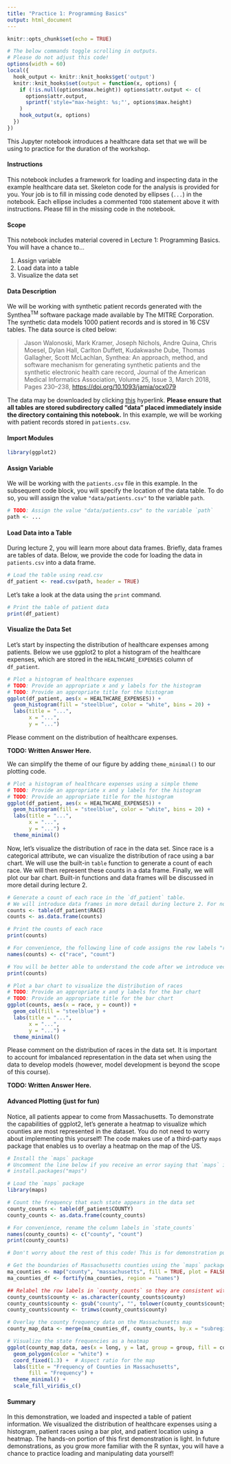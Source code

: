 ```yaml
---
title: "Practice 1: Programming Basics"
output: html_document
---
```


```r
knitr::opts_chunk$set(echo = TRUE)

# The below commands toggle scrolling in outputs.
# Please do not adjust this code!
options(width = 60)
local({
  hook_output <- knitr::knit_hooks$get('output')
  knitr::knit_hooks$set(output = function(x, options) {
    if (!is.null(options$max.height)) options$attr.output <- c(
      options$attr.output,
      sprintf('style="max-height: %s;"', options$max.height)
    )
    hook_output(x, options)
  })
})
```

This Jupyter notebook introduces a healthcare data set that we will be using to practice for the duration of the workshop.

#### Instructions

This notebook includes a framework for loading and inspecting data in the example healthcare data set. Skeleton code for the analysis is provided for you. Your job is to fill in missing code denoted by ellipses (`...`) in the notebook. Each ellipse includes a commented `TODO` statement above it with instructions. Please fill in the missing code in the notebook.

#### Scope

This notebook includes material covered in Lecture 1: Programming Basics. You will have a chance to...

1. Assign variable
2. Load data into a table
2. Visualize the data set

#### Data Description

We will be working with synthetic patient records generated with the Synthea$^{\text{TM}}$ software package made available by The MITRE Corporation. The synthetic data models 1000 patient records and is stored in 16 CSV tables. The data source is cited below:

>Jason Walonoski, Mark Kramer, Joseph Nichols, Andre Quina, Chris Moesel, Dylan Hall, Carlton Duffett, Kudakwashe Dube, Thomas Gallagher, Scott McLachlan, Synthea: An approach, method, and software mechanism for generating synthetic patients and the synthetic electronic health care record, Journal of the American Medical Informatics Association, Volume 25, Issue 3, March 2018, Pages 230–238, [https://doi.org/10.1093/jamia/ocx079](https://doi.org/10.1093/jamia/ocx079)

The data may be downloaded by clicking [this](https://synthetichealth.github.io/synthea-sample-data/downloads/synthea_sample_data_csv_apr2020.zip) hyperlink. **Please ensure that all tables are stored subdirectory called "data" placed immediately inside the directory containing this notebook.** In this example, we will be working with patient records stored in `patients.csv`.

#### Import Modules

```r
library(ggplot2)
```

#### Assign Variable

We will be working with the `patients.csv` file in this example.
In the subsequent code block, you will specify the location of the data table.
To do so, you will assign the value `"data/patients.csv"` to the variable `path`.

```r
# TODO: Assign the value "data/patients.csv" to the variable `path`
path <- ...
```

#### Load Data into a Table

During lecture 2, you will learn more about data frames. Briefly, data frames are tables of data. Below, we provide the code for loading the data in `patients.csv` into a data frame.

```r
# Load the table using read.csv
df_patient <- read.csv(path, header = TRUE)
```

Let's take a look at the data using the `print` command.

```r
# Print the table of patient data
print(df_patient)
```
#### Visualize the Data Set

Let's start by inspecting the distribution of healthcare expenses among patients.
Below we use ggplot2 to plot a histogram of the healthcare expenses, which are stored in the `HEALTHCARE_EXPENSES` column of `df_patient`.

```r
# Plot a histogram of healthcare expenses
# TODO: Provide an appropriate x and y labels for the histogram
# TODO: Provide an appropriate title for the histogram
ggplot(df_patient, aes(x = HEALTHCARE_EXPENSES)) +
  geom_histogram(fill = "steelblue", color = "white", bins = 20) +
  labs(title = "...",
       x = "...",
       y = "...")
```

Please comment on the distribution of healthcare expenses.

**TODO: Written Answer Here.**

We can simplify the theme of our figure by adding `theme_minimal()` to our plotting code.

```r
# Plot a histogram of healthcare expenses using a simple theme
# TODO: Provide an appropriate x and y labels for the histogram
# TODO: Provide an appropriate title for the histogram
ggplot(df_patient, aes(x = HEALTHCARE_EXPENSES)) +
  geom_histogram(fill = "steelblue", color = "white", bins = 20) +
  labs(title = "...",
       x = "...",
       y = "...") +
  theme_minimal()
```

Now, let's visualize the distribution of race in the data set. Since race is a categorical attribute, we can visualize the distribution of race using a bar chart.
We will use the built-in `table` function to generate a count of each race. We will then represent these counts in a data frame. Finally, we will plot our bar chart. Built-in functions and data frames will be discussed in more detail during lecture 2.

```r
# Generate a count of each race in the `df_patient` table.
# We will introduce data frames in more detail during lecture 2. For now, just consider data frames as a way to represent tables in R.
counts <- table(df_patient$RACE)
counts <- as.data.frame(counts)

# Print the counts of each race
print(counts)
```

```r
# For convenience, the following line of code assigns the row labels "race" and "count" in the `counts` table.
names(counts) <- c("race", "count")

# You will be better able to understand the code after we introduce vectors during lecture 2. For now, just notice what happens when we re-print the table.
print(counts)
```


```r
# Plot a bar chart to visualize the distribution of races
# TODO: Provide an appropriate x and y labels for the bar chart
# TODO: Provide an appropriate title for the bar chart
ggplot(counts, aes(x = race, y = count)) +
  geom_col(fill = "steelblue") +
  labs(title = "...",
       x = "...",
       y = "...") +
  theme_minimal()
```

Please comment on the distribution of races in the data set. It is important to account for imbalanced representation in the data set when using the data to develop models (however, model development is beyond the scope of this course).

**TODO: Written Answer Here.**

#### Advanced Plotting (just for fun)

Notice, all patients appear to come from Massachusetts. To demonstrate the capabilities of ggplot2, let's generate a heatmap to visualize which counties are most represented in the dataset. You do not need to worry about implementing this yourself! The code makes use of a third-party `maps` package that enables us to overlay a heatmap on the map of the US. 

```r
# Install the `maps` package
# Uncomment the line below if you receive an error saying that `maps` is not installed.
# install.packages("maps")

# Load the `maps` package
library(maps)
```

```r
# Count the frequency that each state appears in the data set
county_counts <- table(df_patient$COUNTY)
county_counts <- as.data.frame(county_counts)

# For convenience, rename the column labels in `state_counts`
names(county_counts) <- c("county", "count")
print(county_counts)
```

```r
# Don't worry about the rest of this code! This is for demonstration purposes only!

# Get the boundaries of Massachusetts counties using the `maps` package
ma_counties <- map("county", "massachusetts", fill = TRUE, plot = FALSE)
ma_counties_df <- fortify(ma_counties, region = "names")

## Relabel the row labels in `county_counts` so they are consistent with the `ma_counties_df`
county_counts$county <- as.character(county_counts$county)
county_counts$county <- gsub("county", "", tolower(county_counts$county))
county_counts$county <- trimws(county_counts$county)

# Overlay the county frequency data on the Massachusetts map
county_map_data <- merge(ma_counties_df, county_counts, by.x = "subregion", by.y = "county", all.x = TRUE)

# Visualize the state frequencies as a heatmap
ggplot(county_map_data, aes(x = long, y = lat, group = group, fill = count)) +
  geom_polygon(color = "white") +
  coord_fixed(1.3) +  # Aspect ratio for the map
  labs(title = "Frequency of Counties in Massachusetts",
       fill = "Frequency") +
  theme_minimal() +
  scale_fill_viridis_c()
```


#### Summary

In this demonstration, we loaded and inspected a table of patient information. We visualized the distribution of healthcare expenses using a histogram, patient races using a bar plot, and patient location using a heatmap. The hands-on portion of this first demonstration is light. In future demonstrations, as you grow more familiar with the R syntax, you will have a chance to practice loading and manipulating data yourself!
